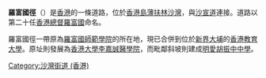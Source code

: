 {{Infobox Hong Kong Road
|   中文街道名稱    =  羅富國徑
|   英文街道名稱    =  Northcote Close
|   圖片        =  File:Northcote Close viewed from Pok Fu Lam Road.JPG
|   圖片說明    =  俯瞰羅富國徑
|   路段總長度  =  0.2
|   車速限制    =  50
|   行車線數量  =  雙線雙程
|   所在地區    =  [[南區_(香港)|南區]][[薄扶林|薄扶林]]
|   起點        =  [[沙宣道|沙宣道]]
|   終點        =  [[明愛胡振中中學|明愛胡振中中學]]
|   通車日期    =
}}

'''羅富國徑'''（{{lang-en|Northcote Close}}）是[[香港|香港]]的一條道路，位於[[香港島|香港島]][[薄扶林|薄扶林]][[沙灣_(香港)|沙灣]]，與[[沙宣道|沙宣道]]連接。道路以第二十任[[香港總督|香港總督]][[羅富國|羅富國]]命名。

羅富國徑一帶原為[[羅富國師範學院|羅富國師範學院]]的所在地，現已合併到位於[[新界|新界]][[大埔_(香港)|大埔]]的[[香港教育大學|香港教育大學]]。原址則發展為[[香港大學李嘉誠醫學院|香港大學李嘉誠醫學院]]，而毗鄰斜坡則建成[[明愛胡振中中學|明愛胡振中中學]]。

{{HK-trans-stub}}

[[Category:沙灣街道_(香港)|Category:沙灣街道 (香港)]]